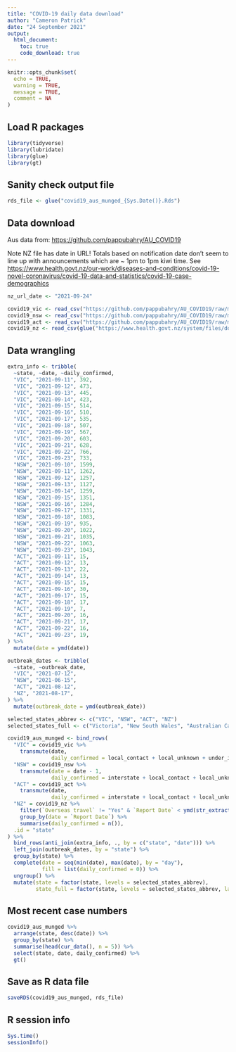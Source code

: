 ```yaml
---
title: "COVID-19 daily data download"
author: "Cameron Patrick"
date: "24 September 2021"
output: 
  html_document:
    toc: true
    code_download: true
---
```


```r
knitr::opts_chunk$set(
  echo = TRUE,
  warning = TRUE,
  message = TRUE,
  comment = NA
)
```

## Load R packages

```r
library(tidyverse)
library(lubridate)
library(glue)
library(gt)
```

## Sanity check output file

```r
rds_file <- glue("covid19_aus_munged_{Sys.Date()}.Rds")
```

## Data download

Aus data from: <https://github.com/pappubahry/AU_COVID19>

Note NZ file has date in URL! Totals based on notification date don't seem to line up with announcements which are ~ 1pm to 1pm kiwi time. See <https://www.health.govt.nz/our-work/diseases-and-conditions/covid-19-novel-coronavirus/covid-19-data-and-statistics/covid-19-case-demographics>

```r
nz_url_date <- "2021-09-24"

covid19_vic <- read_csv("https://github.com/pappubahry/AU_COVID19/raw/master/time_series_vic_sources.csv")
covid19_nsw <- read_csv("https://github.com/pappubahry/AU_COVID19/raw/master/time_series_nsw_sources.csv")
covid19_act <- read_csv("https://github.com/pappubahry/AU_COVID19/raw/master/time_series_act_sources.csv")
covid19_nz <- read_csv(glue("https://www.health.govt.nz/system/files/documents/pages/covid_cases_{nz_url_date}.csv"))
```

## Data wrangling

```r
extra_info <- tribble(
  ~state, ~date, ~daily_confirmed,
  "VIC", "2021-09-11", 392,
  "VIC", "2021-09-12", 473,
  "VIC", "2021-09-13", 445,
  "VIC", "2021-09-14", 423,
  "VIC", "2021-09-15", 514,
  "VIC", "2021-09-16", 510,
  "VIC", "2021-09-17", 535,
  "VIC", "2021-09-18", 507,
  "VIC", "2021-09-19", 567,
  "VIC", "2021-09-20", 603,
  "VIC", "2021-09-21", 628,
  "VIC", "2021-09-22", 766,
  "VIC", "2021-09-23", 733,
  "NSW", "2021-09-10", 1599,
  "NSW", "2021-09-11", 1262,
  "NSW", "2021-09-12", 1257,
  "NSW", "2021-09-13", 1127,
  "NSW", "2021-09-14", 1259,
  "NSW", "2021-09-15", 1351,
  "NSW", "2021-09-16", 1284,
  "NSW", "2021-09-17", 1331,
  "NSW", "2021-09-18", 1083,
  "NSW", "2021-09-19", 935,
  "NSW", "2021-09-20", 1022,
  "NSW", "2021-09-21", 1035,
  "NSW", "2021-09-22", 1063,
  "NSW", "2021-09-23", 1043,
  "ACT", "2021-09-11", 15,
  "ACT", "2021-09-12", 13,
  "ACT", "2021-09-13", 22,
  "ACT", "2021-09-14", 13,
  "ACT", "2021-09-15", 15,
  "ACT", "2021-09-16", 30,
  "ACT", "2021-09-17", 15,
  "ACT", "2021-09-18", 17,
  "ACT", "2021-09-19", 7,
  "ACT", "2021-09-20", 16,
  "ACT", "2021-09-21", 17,
  "ACT", "2021-09-22", 16,
  "ACT", "2021-09-23", 19,
) %>%
  mutate(date = ymd(date))
```

```r
outbreak_dates <- tribble(
  ~state, ~outbreak_date,
  "VIC", "2021-07-12",
  "NSW", "2021-06-15",
  "ACT", "2021-08-12",
  "NZ", "2021-08-17",
) %>%
  mutate(outbreak_date = ymd(outbreak_date))
```


```r
selected_states_abbrev <- c("VIC", "NSW", "ACT", "NZ")
selected_states_full <- c("Victoria", "New South Wales", "Australian Capital Territory", "New Zealand")

covid19_aus_munged <- bind_rows(
  "VIC" = covid19_vic %>%
    transmute(date,
              daily_confirmed = local_contact + local_unknown + under_investigation),
  "NSW" = covid19_nsw %>%
    transmute(date = date - 1,
              daily_confirmed = interstate + local_contact + local_unknown + under_investigation),
  "ACT" = covid19_act %>%
    transmute(date,
              daily_confirmed = interstate + local_contact + local_unknown + under_investigation),
  "NZ" = covid19_nz %>%
    filter(`Overseas travel` != "Yes" & `Report Date` < ymd(str_extract(nz_url_date, "^[0-9-]+"))) %>%
    group_by(date = `Report Date`) %>%
    summarise(daily_confirmed = n()),
  .id = "state"
) %>%
  bind_rows(anti_join(extra_info, ., by = c("state", "date"))) %>%
  left_join(outbreak_dates, by = "state") %>%
  group_by(state) %>%
  complete(date = seq(min(date), max(date), by = "day"),
           fill = list(daily_confirmed = 0)) %>%
  ungroup() %>%
  mutate(state = factor(state, levels = selected_states_abbrev),
         state_full = factor(state, levels = selected_states_abbrev, labels = selected_states_full))
```

## Most recent case numbers

```r
covid19_aus_munged %>%
  arrange(state, desc(date)) %>%
  group_by(state) %>%
  summarise(head(cur_data(), n = 5)) %>%
  select(state, date, daily_confirmed) %>%
  gt()
```


## Save as R data file

```r
saveRDS(covid19_aus_munged, rds_file)
```

## R session info

```r
Sys.time()
sessionInfo()
```

